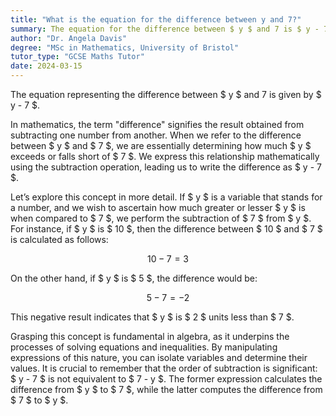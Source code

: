 ```yaml
---
title: "What is the equation for the difference between y and 7?"
summary: The equation for the difference between $ y $ and 7 is $ y - 7 $.
author: "Dr. Angela Davis"
degree: "MSc in Mathematics, University of Bristol"
tutor_type: "GCSE Maths Tutor"
date: 2024-03-15
---
```


The equation representing the difference between $ y $ and 7 is given by $ y - 7 $.

In mathematics, the term "difference" signifies the result obtained from subtracting one number from another. When we refer to the difference between $ y $ and $ 7 $, we are essentially determining how much $ y $ exceeds or falls short of $ 7 $. We express this relationship mathematically using the subtraction operation, leading us to write the difference as $ y - 7 $.

Let’s explore this concept in more detail. If $ y $ is a variable that stands for a number, and we wish to ascertain how much greater or lesser $ y $ is when compared to $ 7 $, we perform the subtraction of $ 7 $ from $ y $. For instance, if $ y $ is $ 10 $, then the difference between $ 10 $ and $ 7 $ is calculated as follows:

$$
10 - 7 = 3
$$

On the other hand, if $ y $ is $ 5 $, the difference would be:

$$
5 - 7 = -2
$$

This negative result indicates that $ y $ is $ 2 $ units less than $ 7 $.

Grasping this concept is fundamental in algebra, as it underpins the processes of solving equations and inequalities. By manipulating expressions of this nature, you can isolate variables and determine their values. It is crucial to remember that the order of subtraction is significant: $ y - 7 $ is not equivalent to $ 7 - y $. The former expression calculates the difference from $ y $ to $ 7 $, while the latter computes the difference from $ 7 $ to $ y $.
    